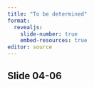 ```yaml
---
title: "To be determined"
format: 
  revealjs:
    slide-number: true
    embed-resources: true
editor: source
---
```


## Slide 04-06

::: notes

:::

